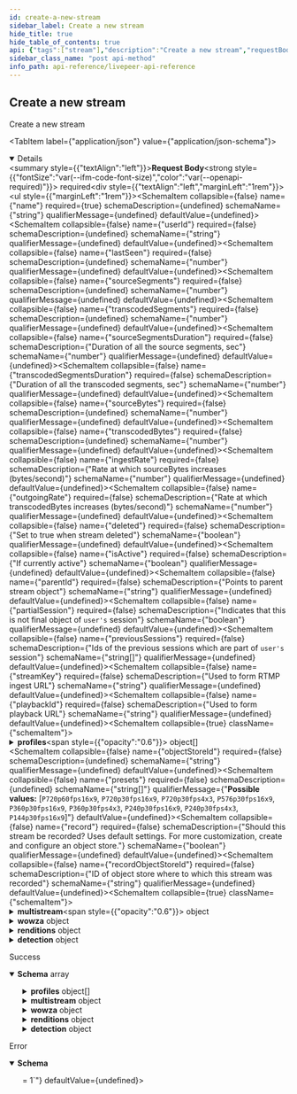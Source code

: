 ```yaml
---
id: create-a-new-stream
sidebar_label: Create a new stream
hide_title: true
hide_table_of_contents: true
api: {"tags":["stream"],"description":"Create a new stream","requestBody":{"required":true,"content":{"application/json":{"schema":{"type":"object","table":"stream","required":["name"],"additionalProperties":false,"properties":{"id":{"type":"string","readOnly":true,"example":"de7818e7-610a-4057-8f6f-b785dc1e6f88"},"kind":{"type":"string","readOnly":true,"example":"stream"},"name":{"type":"string","example":"test_stream"},"userId":{"type":"string","example":"66E2161C-7670-4D05-B71D-DA2D6979556F","index":true},"lastSeen":{"type":"number","example":1587667174725,"index":true},"sourceSegments":{"type":"number","example":1},"transcodedSegments":{"type":"number","example":2},"sourceSegmentsDuration":{"type":"number","example":1,"description":"Duration of all the source segments, sec"},"transcodedSegmentsDuration":{"type":"number","example":2,"description":"Duration of all the transcoded segments, sec"},"sourceBytes":{"type":"number","example":1},"transcodedBytes":{"type":"number","example":2},"ingestRate":{"type":"number","example":1,"description":"Rate at which sourceBytes increases (bytes/second)"},"outgoingRate":{"type":"number","example":2,"description":"Rate at which transcodedBytes increases (bytes/second)"},"deleted":{"type":"boolean","description":"Set to true when stream deleted"},"isActive":{"type":"boolean","description":"If currently active","index":true},"createdByTokenName":{"type":"string","readOnly":true,"description":"Name of the token used to create this object"},"createdByTokenId":{"type":"string","readOnly":true},"createdAt":{"type":"number","readOnly":true,"description":"Timestamp (in milliseconds) at which stream object was created","example":1587667174725,"index":true},"parentId":{"type":"string","example":"de7818e7-610a-4057-8f6f-b785dc1e6f88","description":"Points to parent stream object","index":true},"partialSession":{"description":"Indicates that this is not final object of `user's` session","type":"boolean"},"previousSessions":{"description":"Ids of the previous sessions which are part of `user's` session","type":"array","items":{"type":"string"}},"streamKey":{"type":"string","example":"hgebdhhigq","description":"Used to form RTMP ingest URL","unique":true},"playbackId":{"type":"string","example":"eaw4nk06ts2d0mzb","description":"Used to form playback URL","unique":true},"profiles":{"type":"array","default":[{"name":"240p0","fps":0,"bitrate":250000,"width":426,"height":240},{"name":"360p0","fps":0,"bitrate":800000,"width":640,"height":360},{"name":"480p0","fps":0,"bitrate":1600000,"width":854,"height":480},{"name":"720p0","fps":0,"bitrate":3000000,"width":1280,"height":720}],"items":{"type":"object","description":"LMPS ffmpeg profile","additionalProperties":false,"required":["width","name","height","bitrate","fps"],"properties":{"width":{"type":"integer","minimum":128},"name":{"type":"string","minLength":1,"maxLength":500,"example":"720p"},"height":{"type":"integer","minimum":128},"bitrate":{"type":"integer","minimum":400},"fps":{"type":"integer","minimum":0},"fpsDen":{"type":"integer","minimum":1},"gop":{"type":"string"},"profile":{"type":"string","enum":["H264Baseline","H264Main","H264High","H264ConstrainedHigh"]},"encoder":{"type":"string","enum":["h264","hevc","vp8","vp9"]}}}},"objectStoreId":{"type":"string","example":"D8321C3E-B29C-45EB-A1BB-A623D8BE0F65"},"presets":{"type":"array","items":{"type":"string","enum":["P720p60fps16x9","P720p30fps16x9","P720p30fps4x3","P576p30fps16x9","P360p30fps16x9","P360p30fps4x3","P240p30fps16x9","P240p30fps4x3","P144p30fps16x9"],"example":"P720p60fps16x9"}},"record":{"description":"Should this stream be recorded? Uses default settings. For more customization, create and configure an object store.","type":"boolean","example":false},"recordObjectStoreId":{"type":"string","example":"D8321C3E-B29C-45EB-A1BB-A623D8BE0F65","description":"ID of object store where to which this stream was recorded"},"multistream":{"type":"object","additionalProperties":false,"properties":{"targets":{"type":"array","example":[{"id":"PUSH123","profile":"720p"}],"description":"References to targets where this stream will be simultaneously streamed to","items":{"type":"object","required":["profile"],"additionalProperties":false,"properties":{"profile":{"type":"string","description":"Name of transcoding profile that should be sent. Use \"source\" for pushing source stream data","minLength":1,"maxLength":500,"example":"720p"},"videoOnly":{"type":"boolean","description":"If true, the stream audio will be muted and only silent video will be pushed to the target.","default":false},"id":{"type":"string","description":"ID of multistream target object where to push this stream"},"spec":{"type":"object","writeOnly":true,"description":"Inline multistream target object. Will automatically create the target resource to be used by the created stream.","required":["url"],"additionalProperties":false,"properties":{"name":{"type":"string"},"url":{"type":"string","writeOnly":true,"description":"Livepeer-compatible multistream target URL (RTMP(S) or SRT)","example":"rtmps://live.my-service.tv/channel/secretKey","format":"uri","pattern":"^(srt|rtmps?)://"}}}}}}}},"wowza":{"type":"object","required":["transcoderAppConfig","transcoderTemplateAppConfig","streamNameGroups","sourceInfo"],"additionalProperties":false,"properties":{"transcoderAppConfig":{"type":"object"},"transcoderTemplateAppConfig":{"type":"object"},"streamNameGroups":{"type":"array"},"sourceInfo":{"type":"object","required":["width","height","fps"],"additionalProperties":false,"properties":{"width":{"type":"integer","minValue":1},"height":{"type":"integer","minValue":1},"fps":{"type":"integer","minVallue":1}}}}},"renditions":{"type":"object","additionalProperties":{"type":"string"}},"detection":{"type":"object","description":"Custom configuration for audio/video detection algorithms to be run on the stream. If no config is provided and a webhook is subscribed to the stream.detection event, a default config will be used.","default":{"sceneClassification":[{"name":"soccer"},{"name":"adult"}]},"required":["sceneClassification"],"additionalProperties":false,"properties":{"sceneClassification":{"type":"array","minItems":1,"items":{"type":"object","description":"Scene classification options. Must contain name property with one of the well-defined classes supported by detection models.","additionalProperties":false,"required":["name"],"properties":{"name":{"type":"string","enum":["soccer","adult"]}}}}}},"region":{"type":"string","example":"fra","description":"Region in which this session object was created"},"broadcasterHost":{"type":"string","description":"Hostname of the broadcaster that transcodes that stream"},"mistHost":{"type":"string","description":"Hostname of the Mist server that processes that stream"},"suspended":{"type":"boolean","description":"If currently suspended"}}}}}},"responses":{"200":{"description":"Success","content":{"application/json":{"schema":{"type":"array","items":{"type":"object","table":"stream","required":["name"],"additionalProperties":false,"properties":{"id":{"type":"string","readOnly":true,"example":"de7818e7-610a-4057-8f6f-b785dc1e6f88"},"kind":{"type":"string","readOnly":true,"example":"stream"},"name":{"type":"string","example":"test_stream"},"userId":{"type":"string","example":"66E2161C-7670-4D05-B71D-DA2D6979556F","index":true},"lastSeen":{"type":"number","example":1587667174725,"index":true},"sourceSegments":{"type":"number","example":1},"transcodedSegments":{"type":"number","example":2},"sourceSegmentsDuration":{"type":"number","example":1,"description":"Duration of all the source segments, sec"},"transcodedSegmentsDuration":{"type":"number","example":2,"description":"Duration of all the transcoded segments, sec"},"sourceBytes":{"type":"number","example":1},"transcodedBytes":{"type":"number","example":2},"ingestRate":{"type":"number","example":1,"description":"Rate at which sourceBytes increases (bytes/second)"},"outgoingRate":{"type":"number","example":2,"description":"Rate at which transcodedBytes increases (bytes/second)"},"deleted":{"type":"boolean","description":"Set to true when stream deleted"},"isActive":{"type":"boolean","description":"If currently active","index":true},"createdByTokenName":{"type":"string","readOnly":true,"description":"Name of the token used to create this object"},"createdByTokenId":{"type":"string","readOnly":true},"createdAt":{"type":"number","readOnly":true,"description":"Timestamp (in milliseconds) at which stream object was created","example":1587667174725,"index":true},"parentId":{"type":"string","example":"de7818e7-610a-4057-8f6f-b785dc1e6f88","description":"Points to parent stream object","index":true},"partialSession":{"description":"Indicates that this is not final object of `user's` session","type":"boolean"},"previousSessions":{"description":"Ids of the previous sessions which are part of `user's` session","type":"array","items":{"type":"string"}},"streamKey":{"type":"string","example":"hgebdhhigq","description":"Used to form RTMP ingest URL","unique":true},"playbackId":{"type":"string","example":"eaw4nk06ts2d0mzb","description":"Used to form playback URL","unique":true},"profiles":{"type":"array","default":[{"name":"240p0","fps":0,"bitrate":250000,"width":426,"height":240},{"name":"360p0","fps":0,"bitrate":800000,"width":640,"height":360},{"name":"480p0","fps":0,"bitrate":1600000,"width":854,"height":480},{"name":"720p0","fps":0,"bitrate":3000000,"width":1280,"height":720}],"items":{"type":"object","description":"LMPS ffmpeg profile","additionalProperties":false,"required":["width","name","height","bitrate","fps"],"properties":{"width":{"type":"integer","minimum":128},"name":{"type":"string","minLength":1,"maxLength":500,"example":"720p"},"height":{"type":"integer","minimum":128},"bitrate":{"type":"integer","minimum":400},"fps":{"type":"integer","minimum":0},"fpsDen":{"type":"integer","minimum":1},"gop":{"type":"string"},"profile":{"type":"string","enum":["H264Baseline","H264Main","H264High","H264ConstrainedHigh"]},"encoder":{"type":"string","enum":["h264","hevc","vp8","vp9"]}}}},"objectStoreId":{"type":"string","example":"D8321C3E-B29C-45EB-A1BB-A623D8BE0F65"},"presets":{"type":"array","items":{"type":"string","enum":["P720p60fps16x9","P720p30fps16x9","P720p30fps4x3","P576p30fps16x9","P360p30fps16x9","P360p30fps4x3","P240p30fps16x9","P240p30fps4x3","P144p30fps16x9"],"example":"P720p60fps16x9"}},"record":{"description":"Should this stream be recorded? Uses default settings. For more customization, create and configure an object store.","type":"boolean","example":false},"recordObjectStoreId":{"type":"string","example":"D8321C3E-B29C-45EB-A1BB-A623D8BE0F65","description":"ID of object store where to which this stream was recorded"},"multistream":{"type":"object","additionalProperties":false,"properties":{"targets":{"type":"array","example":[{"id":"PUSH123","profile":"720p"}],"description":"References to targets where this stream will be simultaneously streamed to","items":{"type":"object","required":["profile"],"additionalProperties":false,"properties":{"profile":{"type":"string","description":"Name of transcoding profile that should be sent. Use \"source\" for pushing source stream data","minLength":1,"maxLength":500,"example":"720p"},"videoOnly":{"type":"boolean","description":"If true, the stream audio will be muted and only silent video will be pushed to the target.","default":false},"id":{"type":"string","description":"ID of multistream target object where to push this stream"},"spec":{"type":"object","writeOnly":true,"description":"Inline multistream target object. Will automatically create the target resource to be used by the created stream.","required":["url"],"additionalProperties":false,"properties":{"name":{"type":"string"},"url":{"type":"string","writeOnly":true,"description":"Livepeer-compatible multistream target URL (RTMP(S) or SRT)","example":"rtmps://live.my-service.tv/channel/secretKey","format":"uri","pattern":"^(srt|rtmps?)://"}}}}}}}},"wowza":{"type":"object","required":["transcoderAppConfig","transcoderTemplateAppConfig","streamNameGroups","sourceInfo"],"additionalProperties":false,"properties":{"transcoderAppConfig":{"type":"object"},"transcoderTemplateAppConfig":{"type":"object"},"streamNameGroups":{"type":"array"},"sourceInfo":{"type":"object","required":["width","height","fps"],"additionalProperties":false,"properties":{"width":{"type":"integer","minValue":1},"height":{"type":"integer","minValue":1},"fps":{"type":"integer","minVallue":1}}}}},"renditions":{"type":"object","additionalProperties":{"type":"string"}},"detection":{"type":"object","description":"Custom configuration for audio/video detection algorithms to be run on the stream. If no config is provided and a webhook is subscribed to the stream.detection event, a default config will be used.","default":{"sceneClassification":[{"name":"soccer"},{"name":"adult"}]},"required":["sceneClassification"],"additionalProperties":false,"properties":{"sceneClassification":{"type":"array","minItems":1,"items":{"type":"object","description":"Scene classification options. Must contain name property with one of the well-defined classes supported by detection models.","additionalProperties":false,"required":["name"],"properties":{"name":{"type":"string","enum":["soccer","adult"]}}}}}},"region":{"type":"string","example":"fra","description":"Region in which this session object was created"},"broadcasterHost":{"type":"string","description":"Hostname of the broadcaster that transcodes that stream"},"mistHost":{"type":"string","description":"Hostname of the Mist server that processes that stream"},"suspended":{"type":"boolean","description":"If currently suspended"}}}}}}},"default":{"description":"Error","content":{"application/json":{"schema":{"required":["errors"],"type":"object","properties":{"errors":{"type":"array","minItems":1,"items":{"type":"string","example":["id not provided","user not found"]}}}}}}}},"method":"post","path":"/stream","jsonRequestBodyExample":{"id":"de7818e7-610a-4057-8f6f-b785dc1e6f88","kind":"stream","name":"test_stream","userId":"66E2161C-7670-4D05-B71D-DA2D6979556F","lastSeen":1587667174725,"sourceSegments":1,"transcodedSegments":2,"sourceSegmentsDuration":1,"transcodedSegmentsDuration":2,"sourceBytes":1,"transcodedBytes":2,"ingestRate":1,"outgoingRate":2,"deleted":true,"isActive":true,"createdAt":1587667174725,"parentId":"de7818e7-610a-4057-8f6f-b785dc1e6f88","partialSession":true,"previousSessions":["string"],"streamKey":"hgebdhhigq","playbackId":"eaw4nk06ts2d0mzb","profiles":[{"width":0,"name":"720p","height":0,"bitrate":0,"fps":0,"fpsDen":0,"gop":"string","profile":"H264Baseline","encoder":"h264"}],"objectStoreId":"D8321C3E-B29C-45EB-A1BB-A623D8BE0F65","presets":["P720p60fps16x9"],"record":false,"recordObjectStoreId":"D8321C3E-B29C-45EB-A1BB-A623D8BE0F65","multistream":{"targets":[{"id":"PUSH123","profile":"720p"}]},"wowza":{"transcoderAppConfig":{},"transcoderTemplateAppConfig":{},"streamNameGroups":[null],"sourceInfo":{"width":0,"height":0,"fps":0}},"renditions":{},"detection":{"sceneClassification":[{"name":"soccer"}]},"region":"fra","broadcasterHost":"string","mistHost":"string","suspended":true},"info":{"title":"Livepeer API Reference","version":"0.0.1-alpha.0"},"postman":{"name":"Create a new stream","description":{"content":"Create a new stream","type":"text/plain"},"url":{"path":["stream"],"host":["{{baseUrl}}"],"query":[],"variable":[]},"header":[{"key":"Content-Type","value":"application/json"},{"key":"Accept","value":"application/json"}],"method":"POST","body":{"mode":"raw","raw":"\"\"","options":{"raw":{"language":"json"}}}}}
sidebar_class_name: "post api-method"
info_path: api-reference/livepeer-api-reference
---
```



## Create a new stream



Create a new stream

<MimeTabs><TabItem label={"application/json"} value={"application/json-schema"}><details style={{}} data-collapsed={false} open={true}><summary style={{"textAlign":"left"}}><strong>Request Body</strong><strong style={{"fontSize":"var(--ifm-code-font-size)","color":"var(--openapi-required)"}}> required</strong></summary><div style={{"textAlign":"left","marginLeft":"1rem"}}></div><ul style={{"marginLeft":"1rem"}}><SchemaItem collapsible={false} name={"name"} required={true} schemaDescription={undefined} schemaName={"string"} qualifierMessage={undefined} defaultValue={undefined}></SchemaItem><SchemaItem collapsible={false} name={"userId"} required={false} schemaDescription={undefined} schemaName={"string"} qualifierMessage={undefined} defaultValue={undefined}></SchemaItem><SchemaItem collapsible={false} name={"lastSeen"} required={false} schemaDescription={undefined} schemaName={"number"} qualifierMessage={undefined} defaultValue={undefined}></SchemaItem><SchemaItem collapsible={false} name={"sourceSegments"} required={false} schemaDescription={undefined} schemaName={"number"} qualifierMessage={undefined} defaultValue={undefined}></SchemaItem><SchemaItem collapsible={false} name={"transcodedSegments"} required={false} schemaDescription={undefined} schemaName={"number"} qualifierMessage={undefined} defaultValue={undefined}></SchemaItem><SchemaItem collapsible={false} name={"sourceSegmentsDuration"} required={false} schemaDescription={"Duration of all the source segments, sec"} schemaName={"number"} qualifierMessage={undefined} defaultValue={undefined}></SchemaItem><SchemaItem collapsible={false} name={"transcodedSegmentsDuration"} required={false} schemaDescription={"Duration of all the transcoded segments, sec"} schemaName={"number"} qualifierMessage={undefined} defaultValue={undefined}></SchemaItem><SchemaItem collapsible={false} name={"sourceBytes"} required={false} schemaDescription={undefined} schemaName={"number"} qualifierMessage={undefined} defaultValue={undefined}></SchemaItem><SchemaItem collapsible={false} name={"transcodedBytes"} required={false} schemaDescription={undefined} schemaName={"number"} qualifierMessage={undefined} defaultValue={undefined}></SchemaItem><SchemaItem collapsible={false} name={"ingestRate"} required={false} schemaDescription={"Rate at which sourceBytes increases (bytes/second)"} schemaName={"number"} qualifierMessage={undefined} defaultValue={undefined}></SchemaItem><SchemaItem collapsible={false} name={"outgoingRate"} required={false} schemaDescription={"Rate at which transcodedBytes increases (bytes/second)"} schemaName={"number"} qualifierMessage={undefined} defaultValue={undefined}></SchemaItem><SchemaItem collapsible={false} name={"deleted"} required={false} schemaDescription={"Set to true when stream deleted"} schemaName={"boolean"} qualifierMessage={undefined} defaultValue={undefined}></SchemaItem><SchemaItem collapsible={false} name={"isActive"} required={false} schemaDescription={"If currently active"} schemaName={"boolean"} qualifierMessage={undefined} defaultValue={undefined}></SchemaItem><SchemaItem collapsible={false} name={"parentId"} required={false} schemaDescription={"Points to parent stream object"} schemaName={"string"} qualifierMessage={undefined} defaultValue={undefined}></SchemaItem><SchemaItem collapsible={false} name={"partialSession"} required={false} schemaDescription={"Indicates that this is not final object of `user's` session"} schemaName={"boolean"} qualifierMessage={undefined} defaultValue={undefined}></SchemaItem><SchemaItem collapsible={false} name={"previousSessions"} required={false} schemaDescription={"Ids of the previous sessions which are part of `user's` session"} schemaName={"string[]"} qualifierMessage={undefined} defaultValue={undefined}></SchemaItem><SchemaItem collapsible={false} name={"streamKey"} required={false} schemaDescription={"Used to form RTMP ingest URL"} schemaName={"string"} qualifierMessage={undefined} defaultValue={undefined}></SchemaItem><SchemaItem collapsible={false} name={"playbackId"} required={false} schemaDescription={"Used to form playback URL"} schemaName={"string"} qualifierMessage={undefined} defaultValue={undefined}></SchemaItem><SchemaItem collapsible={true} className={"schemaItem"}><details style={{}}><summary style={{}}><strong>profiles</strong><span style={{"opacity":"0.6"}}> object[]</span></summary><div style={{"marginLeft":"1rem"}}><SchemaItem collapsible={false} name={"width"} required={true} schemaDescription={undefined} schemaName={"integer"} qualifierMessage={"**Possible values:** `>= 128`"} defaultValue={undefined}></SchemaItem><SchemaItem collapsible={false} name={"name"} required={true} schemaDescription={undefined} schemaName={"string"} qualifierMessage={"**Possible values:** `non-empty` and `<= 500 characters`"} defaultValue={undefined}></SchemaItem><SchemaItem collapsible={false} name={"height"} required={true} schemaDescription={undefined} schemaName={"integer"} qualifierMessage={"**Possible values:** `>= 128`"} defaultValue={undefined}></SchemaItem><SchemaItem collapsible={false} name={"bitrate"} required={true} schemaDescription={undefined} schemaName={"integer"} qualifierMessage={"**Possible values:** `>= 400`"} defaultValue={undefined}></SchemaItem><SchemaItem collapsible={false} name={"fps"} required={true} schemaDescription={undefined} schemaName={"integer"} qualifierMessage={undefined} defaultValue={undefined}></SchemaItem><SchemaItem collapsible={false} name={"fpsDen"} required={false} schemaDescription={undefined} schemaName={"integer"} qualifierMessage={"**Possible values:** `>= 1`"} defaultValue={undefined}></SchemaItem><SchemaItem collapsible={false} name={"gop"} required={false} schemaDescription={undefined} schemaName={"string"} qualifierMessage={undefined} defaultValue={undefined}></SchemaItem><SchemaItem collapsible={false} name={"profile"} required={false} schemaDescription={undefined} schemaName={"string"} qualifierMessage={"**Possible values:** [`H264Baseline`, `H264Main`, `H264High`, `H264ConstrainedHigh`]"} defaultValue={undefined}></SchemaItem><SchemaItem collapsible={false} name={"encoder"} required={false} schemaDescription={undefined} schemaName={"string"} qualifierMessage={"**Possible values:** [`h264`, `hevc`, `vp8`, `vp9`]"} defaultValue={undefined}></SchemaItem></div></details></SchemaItem><SchemaItem collapsible={false} name={"objectStoreId"} required={false} schemaDescription={undefined} schemaName={"string"} qualifierMessage={undefined} defaultValue={undefined}></SchemaItem><SchemaItem collapsible={false} name={"presets"} required={false} schemaDescription={undefined} schemaName={"string[]"} qualifierMessage={"**Possible values:** [`P720p60fps16x9`, `P720p30fps16x9`, `P720p30fps4x3`, `P576p30fps16x9`, `P360p30fps16x9`, `P360p30fps4x3`, `P240p30fps16x9`, `P240p30fps4x3`, `P144p30fps16x9`]"} defaultValue={undefined}></SchemaItem><SchemaItem collapsible={false} name={"record"} required={false} schemaDescription={"Should this stream be recorded? Uses default settings. For more customization, create and configure an object store."} schemaName={"boolean"} qualifierMessage={undefined} defaultValue={undefined}></SchemaItem><SchemaItem collapsible={false} name={"recordObjectStoreId"} required={false} schemaDescription={"ID of object store where to which this stream was recorded"} schemaName={"string"} qualifierMessage={undefined} defaultValue={undefined}></SchemaItem><SchemaItem collapsible={true} className={"schemaItem"}><details style={{}}><summary style={{}}><strong>multistream</strong><span style={{"opacity":"0.6"}}> object</span></summary><div style={{"marginLeft":"1rem"}}><SchemaItem collapsible={true} className={"schemaItem"}><details style={{}}><summary style={{}}><strong>targets</strong><span style={{"opacity":"0.6"}}> object[]</span></summary><div style={{"marginLeft":"1rem"}}><div style={{"marginTop":".5rem","marginBottom":".5rem"}}>

References to targets where this stream will be simultaneously streamed to

</div><SchemaItem collapsible={false} name={"profile"} required={true} schemaDescription={"Name of transcoding profile that should be sent. Use \"source\" for pushing source stream data"} schemaName={"string"} qualifierMessage={"**Possible values:** `non-empty` and `<= 500 characters`"} defaultValue={undefined}></SchemaItem><SchemaItem collapsible={false} name={"videoOnly"} required={false} schemaDescription={"If true, the stream audio will be muted and only silent video will be pushed to the target."} schemaName={"boolean"} qualifierMessage={undefined} defaultValue={false}></SchemaItem><SchemaItem collapsible={false} name={"id"} required={false} schemaDescription={"ID of multistream target object where to push this stream"} schemaName={"string"} qualifierMessage={undefined} defaultValue={undefined}></SchemaItem><SchemaItem collapsible={true} className={"schemaItem"}><details style={{}}><summary style={{}}><strong>spec</strong><span style={{"opacity":"0.6"}}> object</span></summary><div style={{"marginLeft":"1rem"}}><div style={{"marginTop":".5rem","marginBottom":".5rem"}}>

Inline multistream target object. Will automatically create the target resource to be used by the created stream.

</div><SchemaItem collapsible={false} name={"name"} required={false} schemaDescription={undefined} schemaName={"string"} qualifierMessage={undefined} defaultValue={undefined}></SchemaItem><SchemaItem collapsible={false} name={"url"} required={true} schemaDescription={"Livepeer-compatible multistream target URL (RTMP(S) or SRT)"} schemaName={"uri"} qualifierMessage={"**Possible values:** Value must match regular expression `^(srt|rtmps?)://`"} defaultValue={undefined}></SchemaItem></div></details></SchemaItem></div></details></SchemaItem></div></details></SchemaItem><SchemaItem collapsible={true} className={"schemaItem"}><details style={{}}><summary style={{}}><strong>wowza</strong><span style={{"opacity":"0.6"}}> object</span></summary><div style={{"marginLeft":"1rem"}}><SchemaItem collapsible={false} name={"transcoderAppConfig"} required={true} schemaDescription={undefined} schemaName={"object"} qualifierMessage={undefined} defaultValue={undefined}></SchemaItem><SchemaItem collapsible={false} name={"transcoderTemplateAppConfig"} required={true} schemaDescription={undefined} schemaName={"object"} qualifierMessage={undefined} defaultValue={undefined}></SchemaItem><SchemaItem collapsible={false} name={"streamNameGroups"} required={true} schemaDescription={undefined} schemaName={"array"} qualifierMessage={undefined} defaultValue={undefined}></SchemaItem><SchemaItem collapsible={true} className={"schemaItem"}><details style={{}}><summary style={{}}><strong>sourceInfo</strong><span style={{"opacity":"0.6"}}> object</span></summary><div style={{"marginLeft":"1rem"}}><SchemaItem collapsible={false} name={"width"} required={true} schemaDescription={undefined} schemaName={"integer"} qualifierMessage={undefined} defaultValue={undefined}></SchemaItem><SchemaItem collapsible={false} name={"height"} required={true} schemaDescription={undefined} schemaName={"integer"} qualifierMessage={undefined} defaultValue={undefined}></SchemaItem><SchemaItem collapsible={false} name={"fps"} required={true} schemaDescription={undefined} schemaName={"integer"} qualifierMessage={undefined} defaultValue={undefined}></SchemaItem></div></details></SchemaItem></div></details></SchemaItem><SchemaItem collapsible={true} className={"schemaItem"}><details style={{}}><summary style={{}}><strong>renditions</strong><span style={{"opacity":"0.6"}}> object</span></summary><div style={{"marginLeft":"1rem"}}><li><div><code>property name*</code><span style={{"opacity":"0.6"}}> string</span></div></li></div></details></SchemaItem><SchemaItem collapsible={true} className={"schemaItem"}><details style={{}}><summary style={{}}><strong>detection</strong><span style={{"opacity":"0.6"}}> object</span></summary><div style={{"marginLeft":"1rem"}}><div style={{"marginTop":".5rem","marginBottom":".5rem"}}>

Custom configuration for audio/video detection algorithms to be run on the stream. If no config is provided and a webhook is subscribed to the stream.detection event, a default config will be used.

</div><SchemaItem collapsible={true} className={"schemaItem"}><details style={{}}><summary style={{}}><strong>sceneClassification</strong><span style={{"opacity":"0.6"}}> object[]</span></summary><div style={{"marginLeft":"1rem"}}><div style={{"marginTop":".5rem","marginBottom":".5rem"}}>

**Possible values:** `>= 1`

</div><SchemaItem collapsible={false} name={"name"} required={true} schemaDescription={undefined} schemaName={"string"} qualifierMessage={"**Possible values:** [`soccer`, `adult`]"} defaultValue={undefined}></SchemaItem></div></details></SchemaItem></div></details></SchemaItem><SchemaItem collapsible={false} name={"region"} required={false} schemaDescription={"Region in which this session object was created"} schemaName={"string"} qualifierMessage={undefined} defaultValue={undefined}></SchemaItem><SchemaItem collapsible={false} name={"broadcasterHost"} required={false} schemaDescription={"Hostname of the broadcaster that transcodes that stream"} schemaName={"string"} qualifierMessage={undefined} defaultValue={undefined}></SchemaItem><SchemaItem collapsible={false} name={"mistHost"} required={false} schemaDescription={"Hostname of the Mist server that processes that stream"} schemaName={"string"} qualifierMessage={undefined} defaultValue={undefined}></SchemaItem><SchemaItem collapsible={false} name={"suspended"} required={false} schemaDescription={"If currently suspended"} schemaName={"boolean"} qualifierMessage={undefined} defaultValue={undefined}></SchemaItem></ul></details></TabItem></MimeTabs><div><ApiTabs><TabItem label={"200"} value={"200"}><div>

Success

</div><div><MimeTabs groupId={"mime-type"}><TabItem label={"application/json"} value={"application/json"}><SchemaTabs groupId={"schema-tabs"}><TabItem label={"Schema"} value={"Schema"}><details style={{}} data-collapsed={false} open={true}><summary style={{"textAlign":"left"}}><strong>Schema</strong><span style={{"opacity":"0.6"}}> array</span></summary><div style={{"textAlign":"left","marginLeft":"1rem"}}></div><ul style={{"marginLeft":"1rem"}}><SchemaItem collapsible={false} name={"id"} required={false} schemaDescription={undefined} schemaName={"string"} qualifierMessage={undefined} defaultValue={undefined}></SchemaItem><SchemaItem collapsible={false} name={"kind"} required={false} schemaDescription={undefined} schemaName={"string"} qualifierMessage={undefined} defaultValue={undefined}></SchemaItem><SchemaItem collapsible={false} name={"name"} required={false} schemaDescription={undefined} schemaName={"string"} qualifierMessage={undefined} defaultValue={undefined}></SchemaItem><SchemaItem collapsible={false} name={"userId"} required={false} schemaDescription={undefined} schemaName={"string"} qualifierMessage={undefined} defaultValue={undefined}></SchemaItem><SchemaItem collapsible={false} name={"lastSeen"} required={false} schemaDescription={undefined} schemaName={"number"} qualifierMessage={undefined} defaultValue={undefined}></SchemaItem><SchemaItem collapsible={false} name={"sourceSegments"} required={false} schemaDescription={undefined} schemaName={"number"} qualifierMessage={undefined} defaultValue={undefined}></SchemaItem><SchemaItem collapsible={false} name={"transcodedSegments"} required={false} schemaDescription={undefined} schemaName={"number"} qualifierMessage={undefined} defaultValue={undefined}></SchemaItem><SchemaItem collapsible={false} name={"sourceSegmentsDuration"} required={false} schemaDescription={"Duration of all the source segments, sec"} schemaName={"number"} qualifierMessage={undefined} defaultValue={undefined}></SchemaItem><SchemaItem collapsible={false} name={"transcodedSegmentsDuration"} required={false} schemaDescription={"Duration of all the transcoded segments, sec"} schemaName={"number"} qualifierMessage={undefined} defaultValue={undefined}></SchemaItem><SchemaItem collapsible={false} name={"sourceBytes"} required={false} schemaDescription={undefined} schemaName={"number"} qualifierMessage={undefined} defaultValue={undefined}></SchemaItem><SchemaItem collapsible={false} name={"transcodedBytes"} required={false} schemaDescription={undefined} schemaName={"number"} qualifierMessage={undefined} defaultValue={undefined}></SchemaItem><SchemaItem collapsible={false} name={"ingestRate"} required={false} schemaDescription={"Rate at which sourceBytes increases (bytes/second)"} schemaName={"number"} qualifierMessage={undefined} defaultValue={undefined}></SchemaItem><SchemaItem collapsible={false} name={"outgoingRate"} required={false} schemaDescription={"Rate at which transcodedBytes increases (bytes/second)"} schemaName={"number"} qualifierMessage={undefined} defaultValue={undefined}></SchemaItem><SchemaItem collapsible={false} name={"deleted"} required={false} schemaDescription={"Set to true when stream deleted"} schemaName={"boolean"} qualifierMessage={undefined} defaultValue={undefined}></SchemaItem><SchemaItem collapsible={false} name={"isActive"} required={false} schemaDescription={"If currently active"} schemaName={"boolean"} qualifierMessage={undefined} defaultValue={undefined}></SchemaItem><SchemaItem collapsible={false} name={"createdByTokenName"} required={false} schemaDescription={"Name of the token used to create this object"} schemaName={"string"} qualifierMessage={undefined} defaultValue={undefined}></SchemaItem><SchemaItem collapsible={false} name={"createdByTokenId"} required={false} schemaDescription={undefined} schemaName={"string"} qualifierMessage={undefined} defaultValue={undefined}></SchemaItem><SchemaItem collapsible={false} name={"createdAt"} required={false} schemaDescription={"Timestamp (in milliseconds) at which stream object was created"} schemaName={"number"} qualifierMessage={undefined} defaultValue={undefined}></SchemaItem><SchemaItem collapsible={false} name={"parentId"} required={false} schemaDescription={"Points to parent stream object"} schemaName={"string"} qualifierMessage={undefined} defaultValue={undefined}></SchemaItem><SchemaItem collapsible={false} name={"partialSession"} required={false} schemaDescription={"Indicates that this is not final object of `user's` session"} schemaName={"boolean"} qualifierMessage={undefined} defaultValue={undefined}></SchemaItem><SchemaItem collapsible={false} name={"previousSessions"} required={false} schemaDescription={"Ids of the previous sessions which are part of `user's` session"} schemaName={"string[]"} qualifierMessage={undefined} defaultValue={undefined}></SchemaItem><SchemaItem collapsible={false} name={"streamKey"} required={false} schemaDescription={"Used to form RTMP ingest URL"} schemaName={"string"} qualifierMessage={undefined} defaultValue={undefined}></SchemaItem><SchemaItem collapsible={false} name={"playbackId"} required={false} schemaDescription={"Used to form playback URL"} schemaName={"string"} qualifierMessage={undefined} defaultValue={undefined}></SchemaItem><SchemaItem collapsible={true} className={"schemaItem"}><details style={{}}><summary style={{}}><strong>profiles</strong><span style={{"opacity":"0.6"}}> object[]</span></summary><div style={{"marginLeft":"1rem"}}><SchemaItem collapsible={false} name={"width"} required={false} schemaDescription={undefined} schemaName={"integer"} qualifierMessage={"**Possible values:** `>= 128`"} defaultValue={undefined}></SchemaItem><SchemaItem collapsible={false} name={"name"} required={false} schemaDescription={undefined} schemaName={"string"} qualifierMessage={"**Possible values:** `non-empty` and `<= 500 characters`"} defaultValue={undefined}></SchemaItem><SchemaItem collapsible={false} name={"height"} required={false} schemaDescription={undefined} schemaName={"integer"} qualifierMessage={"**Possible values:** `>= 128`"} defaultValue={undefined}></SchemaItem><SchemaItem collapsible={false} name={"bitrate"} required={false} schemaDescription={undefined} schemaName={"integer"} qualifierMessage={"**Possible values:** `>= 400`"} defaultValue={undefined}></SchemaItem><SchemaItem collapsible={false} name={"fps"} required={false} schemaDescription={undefined} schemaName={"integer"} qualifierMessage={undefined} defaultValue={undefined}></SchemaItem><SchemaItem collapsible={false} name={"fpsDen"} required={false} schemaDescription={undefined} schemaName={"integer"} qualifierMessage={"**Possible values:** `>= 1`"} defaultValue={undefined}></SchemaItem><SchemaItem collapsible={false} name={"gop"} required={false} schemaDescription={undefined} schemaName={"string"} qualifierMessage={undefined} defaultValue={undefined}></SchemaItem><SchemaItem collapsible={false} name={"profile"} required={false} schemaDescription={undefined} schemaName={"string"} qualifierMessage={"**Possible values:** [`H264Baseline`, `H264Main`, `H264High`, `H264ConstrainedHigh`]"} defaultValue={undefined}></SchemaItem><SchemaItem collapsible={false} name={"encoder"} required={false} schemaDescription={undefined} schemaName={"string"} qualifierMessage={"**Possible values:** [`h264`, `hevc`, `vp8`, `vp9`]"} defaultValue={undefined}></SchemaItem></div></details></SchemaItem><SchemaItem collapsible={false} name={"objectStoreId"} required={false} schemaDescription={undefined} schemaName={"string"} qualifierMessage={undefined} defaultValue={undefined}></SchemaItem><SchemaItem collapsible={false} name={"presets"} required={false} schemaDescription={undefined} schemaName={"string[]"} qualifierMessage={"**Possible values:** [`P720p60fps16x9`, `P720p30fps16x9`, `P720p30fps4x3`, `P576p30fps16x9`, `P360p30fps16x9`, `P360p30fps4x3`, `P240p30fps16x9`, `P240p30fps4x3`, `P144p30fps16x9`]"} defaultValue={undefined}></SchemaItem><SchemaItem collapsible={false} name={"record"} required={false} schemaDescription={"Should this stream be recorded? Uses default settings. For more customization, create and configure an object store."} schemaName={"boolean"} qualifierMessage={undefined} defaultValue={undefined}></SchemaItem><SchemaItem collapsible={false} name={"recordObjectStoreId"} required={false} schemaDescription={"ID of object store where to which this stream was recorded"} schemaName={"string"} qualifierMessage={undefined} defaultValue={undefined}></SchemaItem><SchemaItem collapsible={true} className={"schemaItem"}><details style={{}}><summary style={{}}><strong>multistream</strong><span style={{"opacity":"0.6"}}> object</span></summary><div style={{"marginLeft":"1rem"}}><SchemaItem collapsible={true} className={"schemaItem"}><details style={{}}><summary style={{}}><strong>targets</strong><span style={{"opacity":"0.6"}}> object[]</span></summary><div style={{"marginLeft":"1rem"}}><div style={{"marginTop":".5rem","marginBottom":".5rem"}}>

References to targets where this stream will be simultaneously streamed to

</div><SchemaItem collapsible={false} name={"profile"} required={false} schemaDescription={"Name of transcoding profile that should be sent. Use \"source\" for pushing source stream data"} schemaName={"string"} qualifierMessage={"**Possible values:** `non-empty` and `<= 500 characters`"} defaultValue={undefined}></SchemaItem><SchemaItem collapsible={false} name={"videoOnly"} required={false} schemaDescription={"If true, the stream audio will be muted and only silent video will be pushed to the target."} schemaName={"boolean"} qualifierMessage={undefined} defaultValue={false}></SchemaItem><SchemaItem collapsible={false} name={"id"} required={false} schemaDescription={"ID of multistream target object where to push this stream"} schemaName={"string"} qualifierMessage={undefined} defaultValue={undefined}></SchemaItem><SchemaItem collapsible={true} className={"schemaItem"}><details style={{}}><summary style={{}}><strong>spec</strong><span style={{"opacity":"0.6"}}> object</span></summary><div style={{"marginLeft":"1rem"}}><div style={{"marginTop":".5rem","marginBottom":".5rem"}}>

Inline multistream target object. Will automatically create the target resource to be used by the created stream.

</div><SchemaItem collapsible={false} name={"name"} required={false} schemaDescription={undefined} schemaName={"string"} qualifierMessage={undefined} defaultValue={undefined}></SchemaItem></div></details></SchemaItem></div></details></SchemaItem></div></details></SchemaItem><SchemaItem collapsible={true} className={"schemaItem"}><details style={{}}><summary style={{}}><strong>wowza</strong><span style={{"opacity":"0.6"}}> object</span></summary><div style={{"marginLeft":"1rem"}}><SchemaItem collapsible={false} name={"transcoderAppConfig"} required={false} schemaDescription={undefined} schemaName={"object"} qualifierMessage={undefined} defaultValue={undefined}></SchemaItem><SchemaItem collapsible={false} name={"transcoderTemplateAppConfig"} required={false} schemaDescription={undefined} schemaName={"object"} qualifierMessage={undefined} defaultValue={undefined}></SchemaItem><SchemaItem collapsible={false} name={"streamNameGroups"} required={false} schemaDescription={undefined} schemaName={"array"} qualifierMessage={undefined} defaultValue={undefined}></SchemaItem><SchemaItem collapsible={true} className={"schemaItem"}><details style={{}}><summary style={{}}><strong>sourceInfo</strong><span style={{"opacity":"0.6"}}> object</span></summary><div style={{"marginLeft":"1rem"}}><SchemaItem collapsible={false} name={"width"} required={false} schemaDescription={undefined} schemaName={"integer"} qualifierMessage={undefined} defaultValue={undefined}></SchemaItem><SchemaItem collapsible={false} name={"height"} required={false} schemaDescription={undefined} schemaName={"integer"} qualifierMessage={undefined} defaultValue={undefined}></SchemaItem><SchemaItem collapsible={false} name={"fps"} required={false} schemaDescription={undefined} schemaName={"integer"} qualifierMessage={undefined} defaultValue={undefined}></SchemaItem></div></details></SchemaItem></div></details></SchemaItem><SchemaItem collapsible={true} className={"schemaItem"}><details style={{}}><summary style={{}}><strong>renditions</strong><span style={{"opacity":"0.6"}}> object</span></summary><div style={{"marginLeft":"1rem"}}><li><div><code>property name*</code><span style={{"opacity":"0.6"}}> string</span></div></li></div></details></SchemaItem><SchemaItem collapsible={true} className={"schemaItem"}><details style={{}}><summary style={{}}><strong>detection</strong><span style={{"opacity":"0.6"}}> object</span></summary><div style={{"marginLeft":"1rem"}}><div style={{"marginTop":".5rem","marginBottom":".5rem"}}>

Custom configuration for audio/video detection algorithms to be run on the stream. If no config is provided and a webhook is subscribed to the stream.detection event, a default config will be used.

</div><SchemaItem collapsible={true} className={"schemaItem"}><details style={{}}><summary style={{}}><strong>sceneClassification</strong><span style={{"opacity":"0.6"}}> object[]</span></summary><div style={{"marginLeft":"1rem"}}><div style={{"marginTop":".5rem","marginBottom":".5rem"}}>

**Possible values:** `>= 1`

</div><SchemaItem collapsible={false} name={"name"} required={false} schemaDescription={undefined} schemaName={"string"} qualifierMessage={"**Possible values:** [`soccer`, `adult`]"} defaultValue={undefined}></SchemaItem></div></details></SchemaItem></div></details></SchemaItem><SchemaItem collapsible={false} name={"region"} required={false} schemaDescription={"Region in which this session object was created"} schemaName={"string"} qualifierMessage={undefined} defaultValue={undefined}></SchemaItem><SchemaItem collapsible={false} name={"broadcasterHost"} required={false} schemaDescription={"Hostname of the broadcaster that transcodes that stream"} schemaName={"string"} qualifierMessage={undefined} defaultValue={undefined}></SchemaItem><SchemaItem collapsible={false} name={"mistHost"} required={false} schemaDescription={"Hostname of the Mist server that processes that stream"} schemaName={"string"} qualifierMessage={undefined} defaultValue={undefined}></SchemaItem><SchemaItem collapsible={false} name={"suspended"} required={false} schemaDescription={"If currently suspended"} schemaName={"boolean"} qualifierMessage={undefined} defaultValue={undefined}></SchemaItem></ul></details></TabItem></SchemaTabs></TabItem></MimeTabs></div></TabItem><TabItem label={"default"} value={"default"}><div>

Error

</div><div><MimeTabs groupId={"mime-type"}><TabItem label={"application/json"} value={"application/json"}><SchemaTabs groupId={"schema-tabs"}><TabItem label={"Schema"} value={"Schema"}><details style={{}} data-collapsed={false} open={true}><summary style={{"textAlign":"left"}}><strong>Schema</strong></summary><div style={{"textAlign":"left","marginLeft":"1rem"}}></div><ul style={{"marginLeft":"1rem"}}><SchemaItem collapsible={false} name={"errors"} required={false} schemaDescription={undefined} schemaName={"string[]"} qualifierMessage={"**Possible values:** `>= 1`"} defaultValue={undefined}></SchemaItem></ul></details></TabItem></SchemaTabs></TabItem></MimeTabs></div></TabItem></ApiTabs></div>
      